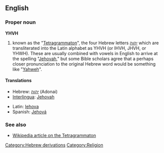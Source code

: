 ==English==

===Proper noun===
'''YHVH'''

#known as the "[[Tetragrammaton]]", the four Hebrew letters [[יהוה]] which are transliterated into the Latin alphabet as YHVH (or IHVH, JHVH, or YHWH). These are usually combined with vowels in English to arrive at the spelling "[[Jehovah]]," but some Bible scholars agree that a perhaps closer pronunciation to the original Hebrew word would be something like "[[Yahweh]]".

====Translations====
{{trans-top|Tetragrammaton}}
*Hebrew: [[יהוה]] (Adonai)
*[[Interlingua]]: [[Jehovah]]
{{trans-mid}}
*Latin: [[Iehova]]
*Spanish: [[Jehová]]
{{trans-bottom}}

===See also===
*[[w:Tetragrammaton|Wikipedia article on the Tetragrammaton]]

[[Category:Hebrew derivations]]
[[Category:Religion]]